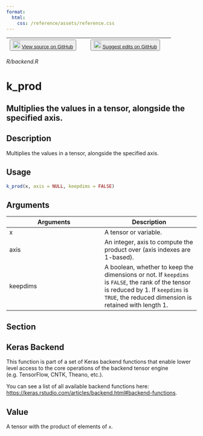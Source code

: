 ```yaml
---
format:
  html:
    css: /reference/assets/reference.css
---
```


| <button class="button"> ![](/reference/assets/GitHub-Mark-32px.png){width="20"} [View source on GitHub](https://github.com/rstudio/keras//blob/main/R/backend.R) </button> | <button class="button"> ![](/reference/assets/GitHub-Mark-32px.png){width="20"} [Suggest edits on GitHub](https://github.com/rstudio/keras//edit/main/R/backend.R) </button> |
|:------------------------------:|:--------------------------------------:|

*R/backend.R*

# k_prod

## Multiplies the values in a tensor, alongside the specified axis.

## Description
Multiplies the values in a tensor, alongside the specified axis. 


## Usage
```r
k_prod(x, axis = NULL, keepdims = FALSE) 
```

## Arguments
|Arguments|Description|
|---|---|
| x | A tensor or variable. |
| axis | An integer, axis to compute the product over (axis indexes are 1-based). |
| keepdims | A boolean, whether to keep the dimensions or not. If `keepdims` is `FALSE`, the rank of the tensor is reduced by 1. If `keepdims` is `TRUE`, the reduced dimension is retained with length 1. |


## Section

## Keras Backend

This function is part of a set of Keras backend functions that enable lower level access to the core operations of the backend tensor engine (e.g. TensorFlow, CNTK, Theano, etc.). 

You can see a list of all available backend functions here: [https://keras.rstudio.com/articles/backend.html#backend-functions](https://keras.rstudio.com/articles/backend.html#backend-functions). 

## Value
A tensor with the product of elements of `x`. 




